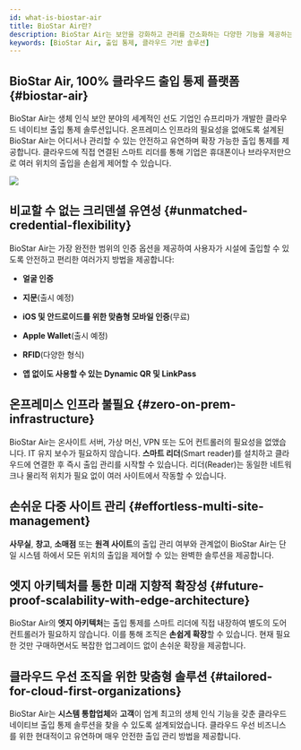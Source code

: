 ```yaml
---
id: what-is-biostar-air
title: BioStar Air란?
description: BioStar Air는 보안을 강화하고 관리를 간소화하는 다양한 기능을 제공하는 클라우드 기반 출입 통제 솔루션입니다.
keywords: [BioStar Air, 출입 통제, 클라우드 기반 솔루션]
---
```


## BioStar Air, 100% 클라우드 출입 통제 플랫폼 {#biostar-air}

BioStar Air는 생체 인식 보안 분야의 세계적인 선도 기업인 슈프리마가 개발한 클라우드 네이티브 출입 통제 솔루션입니다. 온프레미스 인프라의 필요성을 없애도록 설계된 BioStar Air는 어디서나 관리할 수 있는 안전하고 유연하며 확장 가능한 출입 통제를 제공합니다. 클라우드에 직접 연결된 스마트 리더를 통해 기업은 휴대폰이나 브라우저만으로 여러 위치의 출입을 손쉽게 제어할 수 있습니다.

<Image src='/img/air/air-main-cover-image.png' alone />


## 비교할 수 없는 크리덴셜 유연성 {#unmatched-credential-flexibility}

BioStar Air는 가장 완전한 범위의 인증 옵션을 제공하여 사용자가 시설에 출입할 수 있도록 안전하고 편리한 여러가지 방법을 제공합니다:

* **얼굴 인증**

* **지문**(출시 예정)

* **iOS 및 안드로이드를 위한 맞춤형 모바일 인증**(무료)

* **Apple Wallet**(출시 예정)

* **RFID**(다양한 형식)

* **앱 없이도 사용할 수 있는 Dynamic QR 및 LinkPass**


## 온프레미스 인프라 불필요 {#zero-on-prem-infrastructure}

BioStar Air는 온사이트 서버, 가상 머신, VPN 또는 도어 컨트롤러의 필요성을 없앴습니다. IT 유지 보수가 필요하지 않습니다. **스마트 리더**(Smart reader)를 설치하고 클라우드에 연결한 후 즉시 출입 관리를 시작할 수 있습니다. 리더(Reader)는 동일한 네트워크나 물리적 위치가 필요 없이 여러 사이트에서 작동할 수 있습니다.


## 손쉬운 다중 사이트 관리 {#effortless-multi-site-management}

**사무실**, **창고**, **소매점** 또는 **원격 사이트**의 출입 관리 여부와 관계없이 BioStar Air는 단일 시스템 하에서 모든 위치의 출입을 제어할 수 있는 완벽한 솔루션을 제공합니다.

## 엣지 아키텍처를 통한 미래 지향적 확장성 {#future-proof-scalability-with-edge-architecture}

BioStar Air의 **엣지 아키텍처**는 출입 통제를 스마트 리더에 직접 내장하여 별도의 도어 컨트롤러가 필요하지 않습니다. 이를 통해 조직은 **손쉽게 확장**할 수 있습니다. 현재 필요한 것만 구매하면서도 복잡한 업그레이드 없이 손쉬운 확장을 제공합니다.


## 클라우드 우선 조직을 위한 맞춤형 솔루션 {#tailored-for-cloud-first-organizations}

BioStar Air는 **시스템 통합업체**와 **고객**이 업계 최고의 생체 인식 기능을 갖춘 클라우드 네이티브 출입 통제 솔루션을 찾을 수 있도록 설계되었습니다. 클라우드 우선 비즈니스를 위한 현대적이고 유연하며 매우 안전한 출입 관리 방법을 제공합니다.